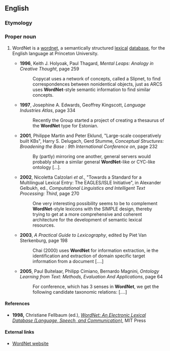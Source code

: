 ==English==
{{wikipedia}}
===Etymology===
{{compound|word|net}}

===Proper noun===
{{en-proper noun}}

# {{context|linguistics|artificial intelligence}} WordNet is a [[wordnet]], a semantically structured [[lexical]] [[database]], for the English language at Princeton University.
#* '''1996''', Keith J. Holyoak, Paul Thagard, ''Mental Leaps: Analogy in Creative Thought'', page 259
#*: Copycat uses a network of concepts, called a Slipnet, to find correspondences between nonidentical objects, just as ARCS uses '''WordNet'''-style semantic information to find similar concepts.
#* '''1997''', Josephine A. Edwards, Geoffrey Kingscott, ''Language Industries Atlas'', page 334
#*: Recently the Group started a project of creating a thesaurus of the '''WordNet''' type for Estonian.
#* '''2001''', Philippe Martin and Peter Eklund, "Large-scale cooperatively built KBs", Harry S. Delugach, Gerd Stumme, ''Conceptual Structures: Broadening the Base : 9th International Conference on'', page 232
#*: By (partly) mirroring one another, general servers would probably share a similar general '''WordNet'''-like or CYC-like ontology […].
#* '''2002''', Nicoletta Calzolari ''et al''., "Towards a Standard for a Multilingual Lexical Entry: The EAGLES/ISLE Initiative", in Alexander Gelbukh, ed., ''Computational Linguistics and Intelligent Text Processing: Third'', page 270
#*: One very interesting possibility seems to be to complement '''WordNet'''-style lexicons with the SIMPLE design, thereby trying to get at a more comprehensive and coherent architecture for the development of semantic lexical resources.
#* '''2003''', ''A Practical Guide to Lexicography'', edited by Piet Van Sterkenburg, page 198
#*: Chai (2000) uses '''WordNet''' for information extraction, ie the identification and extraction of domain specific target information from a document [....]
#* '''2005''', Paul Buitelaar, Philipp Cimiano, Bernardo Magnini, ''Ontology Learning from Text: Methods, Evaluation And Applications'', page 64
#*: For conference, which has 3 senses in '''WordNet''', we get the following candidate taxonomic relations: [....]

====References====
* '''1998,''' Christiane Fellbaum (ed.), ''[http://books.google.com/books?id=Rehu8OOzMIMC&printsec=frontcover&dq=wordnet&sig=HgPH356-VHFjcvFLf9tHMIXdZ3Y WordNet: An Electronic Lexical Database (Language, Speech, and Communication)]'', MIT Press

====External links====
* [http://wordnet.princeton.edu WordNet website]
